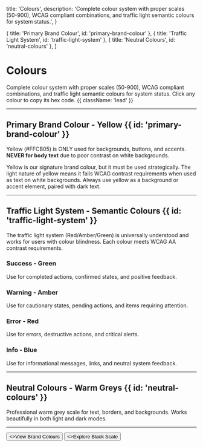 
  title: 'Colours',
  description:
    'Complete colour system with proper scales (50-900), WCAG compliant combinations, and traffic light semantic colours for system status.',
}

  { title: 'Primary Brand Colour', id: 'primary-brand-colour' },
  { title: 'Traffic Light System', id: 'traffic-light-system' },
  { title: 'Neutral Colours', id: 'neutral-colours' },
]

# Colours

Complete colour system with proper scales (50-900), WCAG compliant combinations, and traffic light semantic colours for system status. Click any colour to copy its hex code. {{ className: 'lead' }}

---

## Primary Brand Colour - Yellow {{ id: 'primary-brand-colour' }}

Yellow (#FFCB05) is ONLY used for backgrounds, buttons, and accents. **NEVER for body text** due to poor contrast on white backgrounds.

<Note>
  Yellow is our signature brand colour, but it must be used strategically. The light nature of yellow means it fails WCAG contrast requirements when used as text on white backgrounds. Always use yellow as a background or accent element, paired with dark text.
</Note>

<div className="not-prose mt-6">
  <ColorScale
    colors={[
      { name: 'Yellow 50', hex: '#FFFBEB' },
      { name: 'Yellow 100', hex: '#FEF3C7' },
      { name: 'Yellow 200', hex: '#FDE68A' },
      { name: 'Yellow 300', hex: '#FCD34D' },
      { name: 'Yellow 400', hex: '#FBBF24' },
      { name: 'Yellow 500', hex: '#FFCB05', description: 'Base brand colour' },
      { name: 'Yellow 600', hex: '#E6B800', description: 'Hover state' },
      { name: 'Yellow 700', hex: '#B45309' },
      { name: 'Yellow 800', hex: '#92400E' },
      { name: 'Yellow 900', hex: '#78350F' },
    ]}
    columns={5}
  />
</div>

---

## Traffic Light System - Semantic Colours {{ id: 'traffic-light-system' }}

The traffic light system (Red/Amber/Green) is universally understood and works for users with colour blindness. Each colour meets WCAG AA contrast requirements.

### Success - Green

Use for completed actions, confirmed states, and positive feedback.

<div className="not-prose mt-6">
  <ColorScale
    colors={[
      { name: 'Success 50', hex: '#F0FDF4' },
      { name: 'Success 100', hex: '#DCFCE7' },
      { name: 'Success 200', hex: '#BBF7D0' },
      { name: 'Success 300', hex: '#86EFAC' },
      { name: 'Success 400', hex: '#4ADE80' },
      { name: 'Success 500', hex: '#22C55E' },
      { name: 'Success 600', hex: '#16A34A', contrastRatio: '4.5:1 on white' },
      { name: 'Success 700', hex: '#15803D', contrastRatio: '7:1 on white' },
      { name: 'Success 800', hex: '#166534' },
      { name: 'Success 900', hex: '#14532D' },
    ]}
    columns={5}
  />
</div>

### Warning - Amber

Use for cautionary states, pending actions, and items requiring attention.

<div className="not-prose mt-6">
  <ColorScale
    colors={[
      { name: 'Warning 50', hex: '#FFFBEB' },
      { name: 'Warning 100', hex: '#FEF3C7' },
      { name: 'Warning 200', hex: '#FDE68A' },
      { name: 'Warning 300', hex: '#FCD34D' },
      { name: 'Warning 400', hex: '#FBBF24' },
      { name: 'Warning 500', hex: '#F59E0B' },
      { name: 'Warning 600', hex: '#D97706', contrastRatio: '4.5:1 on white' },
      { name: 'Warning 700', hex: '#B45309', contrastRatio: '7:1 on white' },
      { name: 'Warning 800', hex: '#92400E' },
      { name: 'Warning 900', hex: '#78350F' },
    ]}
    columns={5}
  />
</div>

### Error - Red

Use for errors, destructive actions, and critical alerts.

<div className="not-prose mt-6">
  <ColorScale
    colors={[
      { name: 'Error 50', hex: '#FEF2F2' },
      { name: 'Error 100', hex: '#FEE2E2' },
      { name: 'Error 200', hex: '#FECACA' },
      { name: 'Error 300', hex: '#FCA5A5' },
      { name: 'Error 400', hex: '#F87171' },
      { name: 'Error 500', hex: '#EF4444' },
      { name: 'Error 600', hex: '#DC2626', contrastRatio: '4.5:1 on white' },
      { name: 'Error 700', hex: '#B91C1C', contrastRatio: '7:1 on white' },
      { name: 'Error 800', hex: '#991B1B' },
      { name: 'Error 900', hex: '#7F1D1D' },
    ]}
    columns={5}
  />
</div>

### Info - Blue

Use for informational messages, links, and neutral system feedback.

<div className="not-prose mt-6">
  <ColorScale
    colors={[
      { name: 'Info 50', hex: '#EFF6FF' },
      { name: 'Info 100', hex: '#DBEAFE' },
      { name: 'Info 200', hex: '#BFDBFE' },
      { name: 'Info 300', hex: '#93C5FD' },
      { name: 'Info 400', hex: '#60A5FA' },
      { name: 'Info 500', hex: '#3B82F6' },
      { name: 'Info 600', hex: '#2563EB', contrastRatio: '4.5:1 on white' },
      { name: 'Info 700', hex: '#1D4ED8', contrastRatio: '7:1 on white' },
      { name: 'Info 800', hex: '#1E40AF' },
      { name: 'Info 900', hex: '#1E3A8A' },
    ]}
    columns={5}
  />
</div>

---

## Neutral Colours - Warm Greys {{ id: 'neutral-colours' }}

Professional warm grey scale for text, borders, and backgrounds. Works beautifully in both light and dark modes.

<div className="not-prose mt-6">
  <ColorScale
    colors={[
      { name: 'Neutral 50', hex: '#FAFAF9' },
      { name: 'Neutral 100', hex: '#F5F5F4' },
      { name: 'Neutral 200', hex: '#E7E5E4' },
      { name: 'Neutral 300', hex: '#D6D3D1' },
      { name: 'Neutral 400', hex: '#A8A29E' },
      { name: 'Neutral 500', hex: '#78716C' },
      { name: 'Neutral 600', hex: '#57534E' },
      { name: 'Neutral 700', hex: '#44403C' },
      { name: 'Neutral 800', hex: '#292524' },
      { name: 'Neutral 900', hex: '#1C1917' },
    ]}
    columns={5}
  />
</div>

---

<div className="not-prose mt-12 flex gap-3">
  <Button href="/brand-colours" arrow="right">
    <>View Brand Colours</>
  </Button>
  <Button href="/black-scale" variant="outline">
    <>Explore Black Scale</>
  </Button>
</div>
